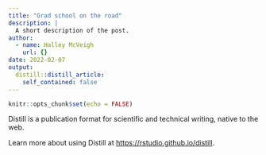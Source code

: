 ```yaml
---
title: "Grad school on the road"
description: |
  A short description of the post.
author:
  - name: Halley McVeigh
    url: {}
date: 2022-02-07
output:
  distill::distill_article:
    self_contained: false
---
```



```r
knitr::opts_chunk$set(echo = FALSE)
```

Distill is a publication format for scientific and technical writing, native to the web.

Learn more about using Distill at <https://rstudio.github.io/distill>.


